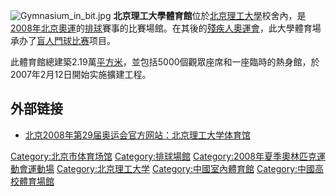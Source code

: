 {{Coord|39.9591399|116.3144976|type:landmark_region:CN-11_source:GoogleMaps|display=title}}
[[File:Gymnasium_in_bit.jpg|thumb]]
'''北京理工大學體育館'''位於[[北京理工大學|北京理工大學]]校舍內，是[[2008年夏季奧林匹克運動會|2008年北京奧運]]的[[2008年夏季奧林匹克運動會排球比賽|排球]]賽事的比賽場館。在其後的[[2008年夏季殘奧會|殘疾人奧運會]]，此大學體育場承办了[[2008年夏季殘奧會盲人門球比賽|盲人門球比赛]]项目。

此體育館總建築2.19萬[[平方米|平方米]]，並包括5000個觀眾座席和一座臨時的熱身館，於2007年2月12日開始实施擴建工程。

==外部链接==
* [https://web.archive.org/web/20080906213344/http://www.beijing2008.cn/venues/tig/ 北京2008年第29届奥运会官方网站：北京理工大学体育馆]

{{2008年夏季奧林匹克運動會比賽場館}}
{{体育建筑小作品}}
[[Category:北京市体育场馆|Category:北京市体育场馆]]
[[Category:排球場館|Category:排球場館]]
[[Category:2008年夏季奧林匹克運動會運動場|Category:2008年夏季奧林匹克運動會運動場]]
[[Category:北京理工大学|Category:北京理工大学]]
[[Category:中國室內體育館|Category:中國室內體育館]]
[[Category:中國高校體育場館|Category:中國高校體育場館]]
